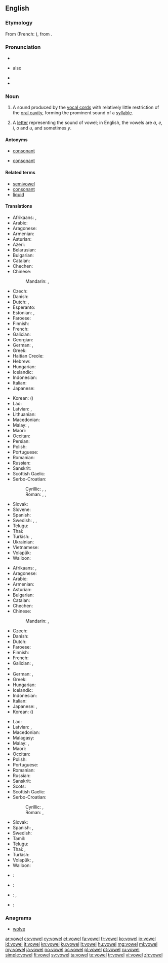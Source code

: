 ==English==
{{wikipedia}}

===Etymology===
From {{etyl|fro|en}} {{term|vouel|lang=fro}} (French: {{term|voyelle|lang=fr}}), from {{etyl|la|en}} {{term/t|la|vōcālis||voiced}}.

===Pronunciation===
* {{IPA|/ˈvaʊəl/}}
* {{a|US}} also {{IPA|/vaʊl/}}
* {{audio|en-us-vowel.ogg|Audio (US)}}
* {{rhymes|aʊəl|aʊl}}

===Noun===
{{en-noun}}

# {{context|phonetics|lang=en}} A sound produced by the [[vocal cords]] with relatively little restriction of the [[oral cavity]], forming the prominent sound of a [[syllable]].
# A [[letter]] representing the sound of vowel; in English, the vowels are ''a'', ''e'', ''i'', ''o'' and ''u'', and sometimes ''y''.

====Antonyms====
* {{sense|sound}} [[consonant]]
* {{sense|letter}} [[consonant]]

====Related terms====
* [[semivowel]]
* [[consonant]]
* [[liquid]]

====Translations====
{{trans-top|sound}}
* Afrikaans: {{t+|af|klinker}}, {{t+|af|vokaal}}
* Arabic: {{t|ar|مصوت|m|tr=muṣawwat}}
* Aragonese: {{t|an|vocal|f}}
* Armenian: {{t|hy|ձայնավոր|tr=jaynavor}}
* Asturian: {{t|ast|vocal|f}}
* Azeri: {{t|az|sait}}
* Belarusian: {{t|be|галосны|m|tr=halósny|sc=Cyrl}}
* Bulgarian: {{t+|bg|гласна|f|tr=glásna|sc=Cyrl}}
* Catalan: {{t+|ca|vocal|f}}
* Chechen: {{t|ce|мукъаме}}
* Chinese:
*: Mandarin: {{t+|cmn|母音|tr=mǔyīn|sc=Hani}}, {{t+|cmn|元音|tr=yuányīn|sc=Hani}}
* Czech: {{t|cs|samohláska|f}}
* Danish: {{t|da|vokal|c}}
* Dutch: {{t+|nl|klinker|m}}, {{t|nl|klinkerklank|m}}
* Esperanto: {{t|eo|vokalo}}
* Estonian: {{t|et|täishäälik}}, {{t+|et|vokaal}}
* Faroese: {{t|fo|sjálvljóð|n}}
* Finnish: {{t+|fi|vokaali}}
* French: {{t+|fr|voyelle|f}}
* Galician: {{t+|gl|vogal|f}}
* Georgian: {{t|ka|ხმოვანი|tr=xmovani|sc=Geor}}
* German: {{t+|de|Vokal|m}}, {{t+|de|Selbstlaut|m}}
* Greek: {{t+|el|φωνήεν|n|tr=foníen|sc=Grek}}
* Haitian Creole: {{t|ht|vwayèl}}
* Hebrew: {{t+|he|תנועה|f|tr=tnu'á|sc=Hebr}}
* Hungarian: {{t+|hu|magánhangzó}}
* Icelandic: {{t+|is|sérhljóð|n}}
* Indonesian: {{t+|id|vokal}}
* Italian: {{t+|it|vocale|f}}
* Japanese: {{t+|ja|母音|tr=ぼいん, boin}}
{{trans-mid}}
* Korean: {{t+|ko|모음|tr=mo-eum|sc=Kore}} ({{t+|ko|母音|sc=Kore}})
* Lao: {{t|lo|ສະຫລະ|tr=sálā|sc=Laoo}}
* Latvian: {{t|lv|patskanis|m}}, {{t|lv|vokālis|m}}
* Lithuanian: {{t+|lt|balsis}}
* Macedonian: {{t|mk|самогласка|f|tr=samóglaska}}
* Malay: {{t|ms|bunyi hidup}}, {{t|ms|vokal}}
* Maori: {{t|mi|oro puare}}
* Occitan: {{t+|oc|vocala|f}}
* Persian: {{t+|fa|واکه|tr=vâke|sc=fa-Arab}}
* Polish: {{t+|pl|samogłoska|f}}
* Portuguese: {{t+|pt|vogal|f}}
* Romanian: {{t+|ro|vocală|f}}
* Russian: {{t+|ru|гласный|m|tr=glásnyj}}
* Sanskrit: {{t|sa|स्वर|m|tr=svará}}
* Scottish Gaelic: {{t|gd|fuaimreag|f}}
* Serbo-Croatian:
*: Cyrillic: {{t|sh|самоглас|m}}, {{t|sh|са̏могласнӣк|m}}, {{t|sh|во̀ка̄л|m}}
*: Roman: {{t|sh|samoglas|m}}, {{t|sh|sȁmoglasnīk|m}}, {{t|sh|vòkāl|m}}
* Slovak: {{t|sk|samohláska|f}}
* Slovene: {{t+|sl|samoglasnik|m}}
* Spanish: {{t+|es|vocal|f}}
* Swedish: {{t+|sv|vokal|c}}, {{t|sv|vokalljud|n}}, {{t+|sv|självljud|n}} {{qualifier|archaic}}
* Telugu: {{t+|te|అచ్చు|tr=acchu}}
* Thai: {{t|th|สระ|tr=sàrà}}
* Turkish: {{t+|tr|ünlü}}, {{t+|tr|sesli}}
* Ukrainian: {{t|uk|голосний|m|tr=holósnyj|sc=Cyrl}}
* Vietnamese: {{t+|vi|nguyên âm}}
* Volapük: {{t+|vo|vokat}}
* Walloon: {{t+|wa|voyale|f}}
{{trans-bottom}}

{{trans-top|letter}}
* Afrikaans: {{t+|af|klinker}}, {{t+|af|vokaal}}
* Aragonese: {{t|an|vocal|f}}
* Arabic: {{t|ar|حركة|f|tr=ḥáraka}} {{qualifier|vowel sign}}
* Armenian: {{t|hy|ձայնավոր|tr=jaynavor}}
* Asturian: {{t|ast|vocal|f}}
* Bulgarian: {{t+|bg|гласна|f|tr=glásna|sc=Cyrl}}
* Catalan: {{t+|ca|vocal|f}}
* Chechen: {{t|ce|мукъаме}}
* Chinese:
*: Mandarin: {{t+|cmn|母音|tr=mǔyīn|sc=Hani}}, {{t+|cmn|元音|tr=yuányīn|sc=Hani}}
* Czech: {{t|cs|samohláska|f}}
* Danish: {{t|da|vokal|c}}
* Dutch: {{t+|nl|klinker|m}}
* Faroese: {{t|fo|sjálvljóð|n}}
* Finnish: {{t+|fi|vokaali}}
* French: {{t+|fr|voyelle|f}}
* Galician: {{t+|gl|vogal|f}}, {{t|gl|letra vogal|f}}
* {{trreq|ka}}
* German: {{t+|de|Vokal|m}}, {{t+|de|Selbstlaut|m}}
* Greek: {{t+|el|φωνήεν|n|tr=foníen|sc=Grek}}
* Hungarian: {{t+|hu|magánhangzó}}
* Icelandic: {{t|is|sérhljóði|m}}
* Indonesian: {{t+|id|vokal}}
* Italian: {{t+|it|vocale|f}}
* Japanese: {{t+|ja|母音|tr=ぼいん, boin}}, {{t|ja|母音字|tr=ぼいんじ, boinji}}
* Korean: {{t+|ko|모음|tr=mo-eum|sc=Kore}} ({{t+|ko|母音|sc=Kore}})
{{trans-mid}}
* Lao: {{t|lo|ສະຫລະ|tr=sálā|sc=Laoo}}
* Latvian: {{t|lv|patskanis|m}}, {{t|lv|vokālis|m}}
* Macedonian: {{t|mk|самогласка|f|tr=samóglaska}}
* Malagasy: {{t+|mg|zanatsoratra}}
* Malay: {{t|ms|huruf hidup}}, {{t|ms|vokal}}
* Maori: {{t|mi|oro puare}}
* Occitan: {{t+|oc|vocala|f}}
* Polish: {{t+|pl|samogłoska|f}}
* Portuguese: {{t+|pt|vogal|f}}
* Romanian: {{t+|ro|vocală|f}}
* Russian: {{t|ru|гласная|f|tr=glásnaja}}
* Sanskrit: {{t|sa|स्वर|m|tr=svará}}
* Scots: {{t|sco|vouel}}
* Scottish Gaelic: {{t|gd|fuaimreag|f}}
* Serbo-Croatian:
*: Cyrillic: {{t|sh|самоглас|m}}, {{t|sh|са̏могласнӣк|m}}
*: Roman: {{t|sh|samoglas|m}}, {{t|sh|sȁmoglasnīk|m}}
* Slovak: {{t|sk|samohláska|f}}
* Spanish: {{t+|es|vocal|f}}, {{t|es|letra vocal|f}}
* Swedish: {{t+|sv|vokal|c}}
* Tamil: {{t+|ta|உயிரெழுத்து|tr=uyireḻuttu|sc=Taml}}
* Telugu: {{t+|te|అచ్చు|tr=acchu}}
* Thai: {{t|th|เสียงสระ|tr=sĭang sà|sc=Thai}}, {{t|th|สระ|tr=sà|sc=Thai}}
* Turkish: {{t+|tr|ünlü}}
* Volapük: {{t+|vo|vokat}}, {{t|vo|vokatatonat}}
* Walloon: {{t+|wa|voyale|f}}
{{trans-bottom}}

{{checktrans-top}}
* {{ttbc|gn}}: {{t|gn|pu'ae}}
* {{ttbc|he}}: {{t+|he|תְּנוּעָה|f|tr=t’nu‘ah}}
* {{ttbc|id}}: {{t+|id|huruf hidup}}, {{t+|id|huruf vokal}} <!-- link as t-SOP if non-idiomatic; put marked word in |alt=; see [[User:Kephir/gadgets/xte#Translation_fixing]] -->
* {{ttbc|ia}}: {{t|ia|vocal}}
{{trans-bottom}}

===Anagrams===
* [[wolve#English|wolve]]

[[ar:vowel]]
[[cs:vowel]]
[[cy:vowel]]
[[et:vowel]]
[[fa:vowel]]
[[fr:vowel]]
[[ko:vowel]]
[[io:vowel]]
[[id:vowel]]
[[it:vowel]]
[[kn:vowel]]
[[ku:vowel]]
[[lt:vowel]]
[[hu:vowel]]
[[mg:vowel]]
[[ml:vowel]]
[[my:vowel]]
[[ja:vowel]]
[[no:vowel]]
[[oc:vowel]]
[[pl:vowel]]
[[pt:vowel]]
[[ru:vowel]]
[[simple:vowel]]
[[fi:vowel]]
[[sv:vowel]]
[[ta:vowel]]
[[te:vowel]]
[[tr:vowel]]
[[vi:vowel]]
[[zh:vowel]]